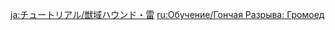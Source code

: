 {{Tutorial
|title    = Thundercraven Rifthound
|subtitle = New Entry
|type     = Enemies
|icon     = Icon Tutorial Monster.png
|about    = Thundercraven Rifthound
|image1   = Tutorial Enemies Thundercraven Rifthound.png
|text1    = This is the mature form of a Rifthound Whelp... or so it would seem. However, these monsters do not have natural life cycles, and their growth remains a mystery. The Rifthound attacks can apply stacks of the "Corrosion" status, which will cause all characters in the party to {{Color|help|continually lose HP}}. Additionally, when they take elemental damage from their respective element, Rifthounds will enter an Elemental Devourer state that will allow them {{Color|help|to fight more fiercely at the cost of lessened RES to that particular element}}.
|sort     = 2212
}}
<noinclude>
<!-- interwikis -->
[[ja:チュートリアル/獣域ハウンド・雷]]
[[ru:Обучение/Гончая Разрыва: Громоед]]
</noinclude>